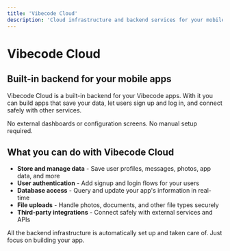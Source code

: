 ```yaml
---
title: 'Vibecode Cloud'
description: 'Cloud infrastructure and backend services for your mobile apps'
---
```


# Vibecode Cloud

## Built-in backend for your mobile apps

Vibecode Cloud is a built-in backend for your Vibecode apps. With it you can build apps that save your data, let users sign up and log in, and connect safely with other services.

No external dashboards or configuration screens. No manual setup required.

## What you can do with Vibecode Cloud

- **Store and manage data** - Save user profiles, messages, photos, app data, and more
- **User authentication** - Add signup and login flows for your users
- **Database access** - Query and update your app's information in real-time
- **File uploads** - Handle photos, documents, and other file types securely
- **Third-party integrations** - Connect safely with external services and APIs

All the backend infrastructure is automatically set up and taken care of. Just focus on building your app.

